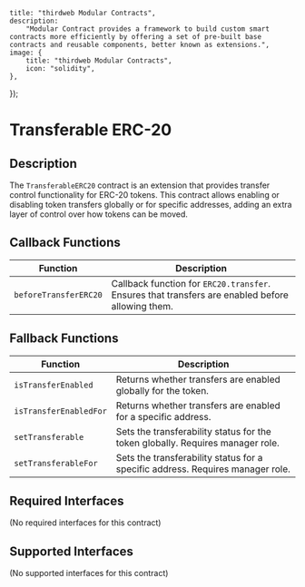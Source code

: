 

    title: "thirdweb Modular Contracts",
    description:
        "Modular Contract provides a framework to build custom smart contracts more efficiently by offering a set of pre-built base contracts and reusable components, better known as extensions.",
    image: {
        title: "thirdweb Modular Contracts",
        icon: "solidity",
    },
});

# Transferable ERC-20

## Description

The `TransferableERC20` contract is an extension that provides transfer control functionality for ERC-20 tokens. This contract allows enabling or disabling token transfers globally or for specific addresses, adding an extra layer of control over how tokens can be moved.

## Callback Functions

| Function             | Description                                                                |
|----------------------|----------------------------------------------------------------------------|
| `beforeTransferERC20`| Callback function for `ERC20.transfer`. Ensures that transfers are enabled before allowing them. |

## Fallback Functions

| Function                | Description                                                                             |
|-------------------------|-----------------------------------------------------------------------------------------|
| `isTransferEnabled`     | Returns whether transfers are enabled globally for the token.                            |
| `isTransferEnabledFor`  | Returns whether transfers are enabled for a specific address.                            |
| `setTransferable`       | Sets the transferability status for the token globally. Requires manager role.          |
| `setTransferableFor`    | Sets the transferability status for a specific address. Requires manager role.          |

## Required Interfaces

(No required interfaces for this contract)

## Supported Interfaces

(No supported interfaces for this contract)

